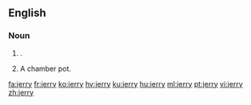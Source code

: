 {{also|Jerry}}
==English==

===Noun===
{{en-noun|jerries}}

# {{alternative case form of|Jerry|lang=en|nodot=1}} {{gloss|derogatory: German}}.
# {{context|British|slang|lang=en}} A chamber pot.

[[fa:jerry]]
[[fr:jerry]]
[[ko:jerry]]
[[hy:jerry]]
[[ku:jerry]]
[[hu:jerry]]
[[ml:jerry]]
[[pt:jerry]]
[[vi:jerry]]
[[zh:jerry]]
